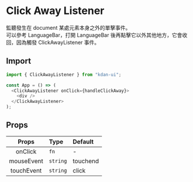 
<Meta title="Utils/ ClickAwayListener" />

# Click Away Listener

監聽發生在 document 某處元素本身之外的單擊事件。  
可以參考 LanguageBar，打開 LanguageBar 後再點擊它以外其他地方，它會收回，因為觸發 ClickAwayListener 事件。

## Import

```js
import { ClickAwayListener } from "kdan-ui";

const App = () => (
  <ClickAwayListener onClick={handleClickAway}>
    <div />
  </ClickAwayListener>
);
```

## Props

|   Props    | Type     | Default  |
| :--------: | :------- | :------- |
|  onClick   | `fn`     | -        |
| mouseEvent | `string` | touchend |
| touchEvent | `string` | click    |
